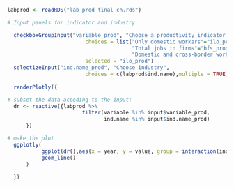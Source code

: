 
```r

labprod <- readRDS("lab_prod_final_ch.rds")

# Input panels for indicator and industry

  checkboxGroupInput("variable_prod", "Choose a productivity indicator with:", 
                         choices = list("Only domestic workers"="ilo_prod", 
                                        "Total jobs in firms"="bfs_prod",
                                        "Domestic and cross-border workers"="ilocross_prod"),
                         selected = "ilo_prod")
  selectizeInput("ind.name_prod", "Choose industry",
                         choices = c(labprod$ind.name),multiple = TRUE, selected = "Manufacture of pharmaceutical products")
    
  renderPlotly({

# subset the data accoding to the input:
  dr <- reactive({labprod %>%
                        filter(variable %in% input$variable_prod,
                               ind.name %in% input$ind.name_prod)
      }) 

# make the plot
  ggplotly(  
           ggplot(dr(),aes(x = year, y = value, group = interaction(ind.name, variable), colour = ind.name,linetype  = variable)) +
           geom_line()
      )
    
  })

```
